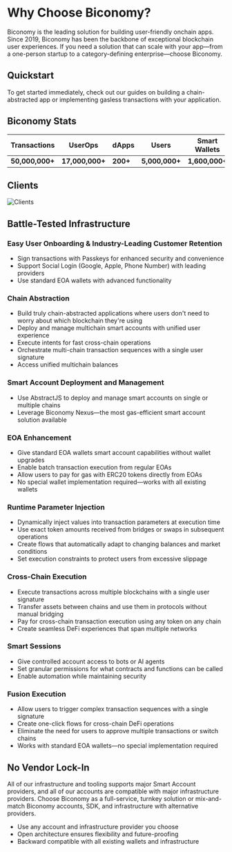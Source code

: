 # Why Choose Biconomy?

Biconomy is the leading solution for building user-friendly onchain apps. Since 2019, Biconomy has been the backbone of exceptional blockchain user experiences. If you need a solution that can scale with your app—from a one-person startup to a category-defining enterprise—choose Biconomy.

## Quickstart 

To get started immediately, check out our guides on building a chain-abstracted app or implementing gasless transactions with your application.

## Biconomy Stats
| Transactions | UserOps | dApps | Users | Smart Wallets |
|--------------|---------|-------|-------|---------------|
| **50,000,000+** | **17,000,000+** | **200+** | **5,000,000+** | **1,600,000+** |

## Clients 

![Clients](https://i.imgur.com/ZBMC59B.png)

## Battle-Tested Infrastructure

### Easy User Onboarding & Industry-Leading Customer Retention
* Sign transactions with Passkeys for enhanced security and convenience
* Support Social Login (Google, Apple, Phone Number) with leading providers
* Use standard EOA wallets with advanced functionality

### Chain Abstraction
* Build truly chain-abstracted applications where users don't need to worry about which blockchain they're using
* Deploy and manage multichain smart accounts with unified user experience
* Execute intents for fast cross-chain operations
* Orchestrate multi-chain transaction sequences with a single user signature
* Access unified multichain balances

### Smart Account Deployment and Management
* Use AbstractJS to deploy and manage smart accounts on single or multiple chains
* Leverage Biconomy Nexus—the most gas-efficient smart account solution available

### EOA Enhancement
* Give standard EOA wallets smart account capabilities without wallet upgrades
* Enable batch transaction execution from regular EOAs
* Allow users to pay for gas with ERC20 tokens directly from EOAs
* No special wallet implementation required—works with all existing wallets

### Runtime Parameter Injection
* Dynamically inject values into transaction parameters at execution time
* Use exact token amounts received from bridges or swaps in subsequent operations
* Create flows that automatically adapt to changing balances and market conditions
* Set execution constraints to protect users from excessive slippage

### Cross-Chain Execution
* Execute transactions across multiple blockchains with a single user signature
* Transfer assets between chains and use them in protocols without manual bridging
* Pay for cross-chain transaction execution using any token on any chain
* Create seamless DeFi experiences that span multiple networks

### Smart Sessions
* Give controlled account access to bots or AI agents
* Set granular permissions for what contracts and functions can be called
* Enable automation while maintaining security

### Fusion Execution
* Allow users to trigger complex transaction sequences with a single signature
* Create one-click flows for cross-chain DeFi operations
* Eliminate the need for users to approve multiple transactions or switch chains
* Works with standard EOA wallets—no special implementation required

## No Vendor Lock-In

All of our infrastructure and tooling supports major Smart Account providers, and all of our accounts are compatible with major infrastructure providers. Choose Biconomy as a full-service, turnkey solution or mix-and-match Biconomy accounts, SDK, and infrastructure with alternative providers.

* Use any account and infrastructure provider you choose
* Open architecture ensures flexibility and future-proofing
* Backward compatible with all existing wallets and infrastructure